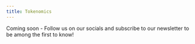 ```yaml
---
title: Tokenomics
---
```


Coming soon - Follow us on our socials and subscribe to our newsletter to be among the first to know!
